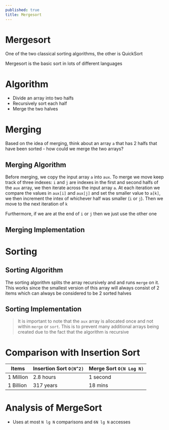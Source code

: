 ```yaml
---
published: true
title: Mergesort
---
```



# Mergesort

One of the two classical sorting algorithms, the other is QuickSort

Mergesort is the basic sort in lots of different languages

# Algorithm

- Divide an array into two halfs
- Recursively sort each half
- Merge the two halves

# Merging

Based on the idea of merging, think about an array `a` that has 2 halfs that have been sorted - how could we merge the two arrays?

## Merging Algorithm

Before merging, we copy the input array `a` into `aux`. To merge we move keep track of three indexes: `i` and `j` are indexes in the first and second halfs of the `aux` array, we then iterate across the input array `a`. At each iteration we compare the values in `aux[i]` and `aux[j]` and set the smaller value to `a[k]`, we then increment the intex of whichever half was smaller (`i` or `j`). Then we move to the next iteration of `k`

Furthermore, if we are at the end of `i` or `j` then we just use the other one

## Merging Implementation

<Snippet path="algorithms/sorting/mergesort-merge.ts" />

# Sorting

## Sorting Algorithm

The sorting algorithm splits the array recursively and and runs `merge` on it. This works since the smallest version of this array will always consist of 2 items which can always be considered to be 2 sorted halves

## Sorting Implementation

<Snippet path="algorithms/sorting/mergesort.ts" />

> It is important to note that the `aux` array is allocated once and not within `merge` or `sort`. This is to prevent many additional arrays being created due to the fact that the algorithm is recursive

# Comparison with Insertion Sort

| Items     | Insertion Sort `O(N^2)` | Merge Sort `O(N Log N)` |
| --------- | ----------------------- | ----------------------- |
| 1 Million | 2.8 hours               | 1 second                |
| 1 Billion | 317 years               | 18 mins                 |

# Analysis of MergeSort

- Uses at most `N lg N` comparisons and `6N lg N` accesses
